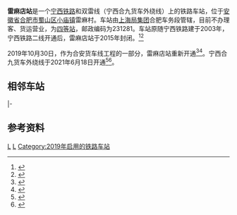 {{Infobox China railway station 
|车站名称 = 雷麻店站
|图片 = Leima Station.jpg
|图片介绍 = 雷麻店站
|车站拼音 = Leima
|英文名称 = Leima Railway Station
|other_name = 雷麻站
|车站代码 = 41092
|电报码 = UMH
|拼音码 = LMA
|车站类型 = 
|技术性质 = 
|业务性质 = 
|opened = 2003年
|closed = 2015年
|rebuilt = 2019年
|车站位置 = [[安徽省|安徽省]][[合肥市|合肥市]][[蜀山区|蜀山区]][[小庙镇|小庙镇]]刘郢
|归属=[[上海铁路局|上海铁路局]]合肥车务段
|线路 = [[宁西铁路|宁西铁路]]<br>双雷线
|车站等级 = [[四等站_(中国)|四等站]] 
|tracks = 4 
|月台数目 = 
}}
'''雷麻店站'''是一个[[宁西铁路|宁西铁路]]和双雷线（宁西合九货车外绕线）上的铁路车站，位于[[安徽省|安徽省]][[合肥市|合肥市]][[蜀山区|蜀山区]][[小庙镇|小庙镇]]雷麻村。车站由[[上海局集团|上海局集团]]合肥车务段管辖，目前不办理客、货运营业，为[[四等站_(中国大陆)|四等站]]，邮政编码为231281。车站原随宁西铁路建于2003年，宁西铁路二线开通后，雷麻店站于2015年封闭。<ref>{{Cite book|title=《改建铁路宁西线西安至合肥段增建第二线初步设计审查意见》|last=|first=|publisher=|year=|isbn=|location=|pages=}}</ref><ref>{{cite news|title=开荒西野际之雷麻店站|url=https://www.sohu.com/a/351501616_810625|work=上铁合肥车务段|publisher=搜狐网|date=2019-11-04}}</ref>

2019年10月30日，作为合安货车线工程的一部分，雷麻店站重新开通<ref>{{cite news|title=新建合肥至安庆货车外绕线雷麻店站顺利开通|url=http://dqh.crec4.com/content-396-5136-1.html|publisher=中国中铁四局集团电气化工程有限公司|date=2019-10-31}}</ref><ref>{{cite news|title=宁西铁路雷麻店站正式开通|url=http://dzb.laipaima.top/Html/2019-12-31/8583.html|publisher=先锋电子期刊|date=2019-12-31}}</ref>。宁西合九货车外绕线于2021年6月18日开通<ref>{{cite news|title=合肥枢纽合九改线工程顺利拨接 宁西合九货车外绕线全线开通|url=https://www.chinanews.com/cj/2021/06-18/9501986.shtml|publisher=中国新闻网|date=2021-06-18}}</ref><ref>{{cite news|title=南部货运外绕线——双雷线今日正式开通|url=http://epaper.routeryun.com/Article/index/aid/4910644.html|publisher=长丰报|date=2021-06-18}}</ref>。

==相邻车站==
{{Start rail box|[[File:China_Railways.svg|16px]] [[中国铁路|中国铁路]]}}
{{s-inop|[[长安集站|长安集站]]|{{站|合肥}}方向}}
{{s-line|[[宁西铁路|宁西铁路]]<br />← km 雷麻店站 km →}}
{{s-inop|[[梓树庄站|梓树庄站]]|{{站|新丰镇}}方向|rows=2}}
|-
{{s-inop|[[南岗站_(合肥市)|南岗站]]|{{站|双墩集}}方向}}
{{s-line|双雷线<br />← 8km 雷麻店站 km →}}
{{end box}}

==参考资料==
{{Reflist}}

{{宁西铁路}}
{{中国铁路小作品}}

[[Category:合肥市铁路车站|L]]
[[Category:蜀山区|L]]
[[Category:2019年启用的铁路车站|Category:2019年启用的铁路车站]]